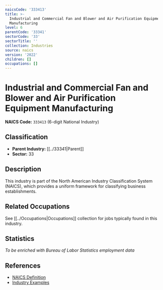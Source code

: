 ```yaml
---
naicsCode: '333413'
title: >-
  Industrial and Commercial Fan and Blower and Air Purification Equipment
  Manufacturing
level: 6
parentCode: '33341'
sectorCode: '33'
sectorTitle: ''
collection: Industries
source: naics
version: '2022'
children: []
occupations: []
---
```

# Industrial and Commercial Fan and Blower and Air Purification Equipment Manufacturing

**NAICS Code:** `333413` (6-digit National Industry)

## Classification

- **Parent Industry:** [[../33341|Parent]]
- **Sector:** 33

## Description

This industry is part of the North American Industry Classification System (NAICS), which provides a uniform framework for classifying business establishments.

## Related Occupations

See [[../Occupations|Occupations]] collection for jobs typically found in this industry.

## Statistics

*To be enriched with Bureau of Labor Statistics employment data*

## References

- [NAICS Definition](https://www.census.gov/naics/)
- [Industry Examples](https://www.census.gov/naics/2022NAICS/)

